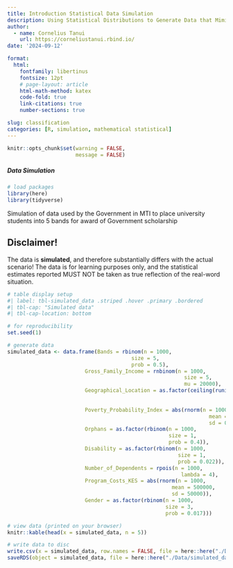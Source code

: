 ```yaml
---
title: Introduction Statistical Data Simulation
description: Using Statistical Distributions to Generate Data that Mimics the Real World Scenario
author: 
  - name: Cornelius Tanui
    url: https://corneliustanui.rbind.io/
date: '2024-09-12'

format: 
  html: 
    fontfamily: libertinus
    fontsize: 12pt
    # page-layout: article
    html-math-method: katex
    code-fold: true
    link-citations: true
    number-sections: true

slug: classification
categories: [R, simulation, mathematical statistical]
---
```


```r

knitr::opts_chunk$set(warning = FALSE,
                      message = FALSE)

```

##### Data Simulation

```r

# load packages
library(here)
library(tidyverse)

```


Simulation of data used by the Government in MTI to place university students into 5 bands for award of Government scholarship

::: {.callout-important appearance="default" collapse="false"}
## Disclaimer!

The data is **simulated**, and therefore substantially differs with the actual scenario! The data is for learning purposes only, and the statistical estimates reported MUST NOT be taken as true reflection of the real-word situation.
:::

```r
# table display setup
#| label: tbl-simulated_data .striped .hover .primary .bordered
#| tbl-cap: "Simulated data"
#| tbl-cap-location: bottom 

# for reproducibility
set.seed(1) 

# generate data
simulated_data <- data.frame(Bands = rbinom(n = 1000, 
                                        size = 5, 
                                        prob = 0.5),
                         Gross_Family_Income = rnbinom(n = 1000, 
                                                         size = 5, 
                                                         mu = 20000),
                         Geographical_Location = as.factor(ceiling(runif(n = 1000, 
                                                                           min = 1, 
                                                                           max = 47))),
                         Poverty_Probability_Index = abs(rnorm(n = 1000, 
                                                                 mean = 0.3, 
                                                                 sd = 0.2)),
                         Orphans = as.factor(rbinom(n = 1000,
                                                    size = 1,
                                                    prob = 0.4)),
                         Disability = as.factor(rbinom(n = 1000,
                                                       size = 1,
                                                       prob = 0.022)),
                         Number_of_Dependents = rpois(n = 1000, 
                                                        lambda = 4),
                         Program_Costs_KES = abs(rnorm(n = 1000,
                                                     mean = 500000,
                                                     sd = 50000)),
                         Gender = as.factor(rbinom(n = 1000,
                                                   size = 3,
                                                   prob = 0.017)))

# view data (printed on your browser)
knitr::kable(head(x = simulated_data, n = 5))

# write data to disc
write.csv(x = simulated_data, row.names = FALSE, file = here::here("./Data/simulated_data.csv"))
saveRDS(object = simulated_data, file = here::here("./Data/simulated_data.rds"))

```

